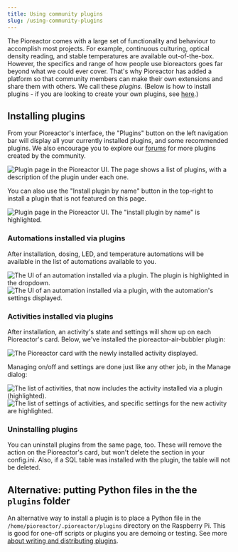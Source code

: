 ```yaml
---
title: Using community plugins
slug: /using-community-plugins
---
```



The Pioreactor comes with a large set of functionality and behaviour to accomplish most projects. For example, continuous culturing, optical density reading, and stable temperatures are available out-of-the-box. However, the specifics and range of how people use bioreactors goes far beyond what we could ever cover. That's why Pioreactor has added a platform so that community members can make their own extensions and share them with others. We call these _plugins._ (Below is how to install plugins - if you are looking to create your own plugins, see [here](/developer-guide/plugin-as-python-package).)

<TOCInline toc={toc} />

## Installing plugins

From your Pioreactor's interface, the "Plugins" button on the left navigation bar will display all your currently installed plugins, and some recommended plugins. We also encourage you to explore our [forums](https://forum.pioreactor.com/) for more plugins created by the community.

![Plugin page in the Pioreactor UI. The page shows a list of plugins, with a description of the plugin under each one.](/img/user-guide/plugin_page.png)

You can also use the "Install plugin by name" button in the top-right to install a plugin that is not featured on this page.

![Plugin page in the Pioreactor UI. The "install plugin by name" is highlighted.](/img/user-guide/plugin_page_button_highlight.png)


### Automations installed via plugins

After installation, dosing, LED, and temperature automations will be available in the list of automations available to you.

![The UI of an automation installed via a plugin. The plugin is highlighted in the dropdown.](/img/user-guide/custom_automation_plugin.png)
![The UI of an automation installed via a plugin, with the automation's settings displayed.](/img/user-guide/custom_automation_plugin2.png)

### Activities installed via plugins

After installation, an activity's state and settings will show up on each Pioreactor's card. Below, we've installed the pioreactor-air-bubbler plugin:

![The Pioreactor card with the newly installed activity displayed.](/img/user-guide/custom_job_plugin.png)

Managing on/off and settings are done just like any other job, in the Manage dialog:

![The list of activities, that now includes the activity installed via a plugin (highlighted).](/img/user-guide/custom_job_plugin2.png)
![The list of settings of activities, and specific settings for the new activity are highlighted.](/img/user-guide/custom_job_plugin3.png)

### Uninstalling plugins

You can uninstall plugins from the same page, too. These will remove the action on the Pioreactor's card, but won't delete the section in your config.ini. Also, if a SQL table was installed with the plugin, the table will not be deleted.

## Alternative: putting Python files in the the `plugins` folder

An alternative way to install a plugin is to place a Python file in the `/home/pioreactor/.pioreactor/plugins` directory on the Raspberry Pi. This is good for one-off scripts or plugins you are demoing or testing. See more [about writing and distributing plugins](/developer-guide/intro-plugins).